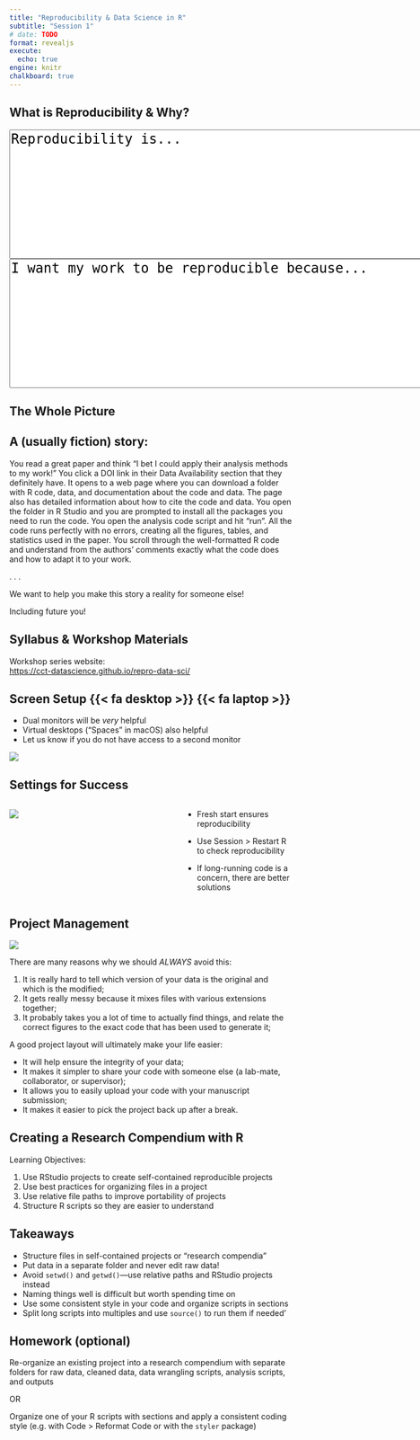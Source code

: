 ```yaml
---
title: "Reproducibility & Data Science in R"
subtitle: "Session 1"
# date: TODO
format: revealjs
execute: 
  echo: true
engine: knitr
chalkboard: true
---
```


## What is Reproducibility & Why?

```{=html}
<textarea id="freeform" name="freeform" rows="8" cols="60" style="font-size: 18pt">
Reproducibility is...

</textarea>
```
```{=html}
<textarea rows="8" cols="60" style="font-size: 18pt">
I want my work to be reproducible because...

</textarea>
```
## The Whole Picture

::: callout-note
## A (usually fiction) story:

You read a great paper and think "I bet I could apply their analysis methods to my work!" You click a DOI link in their Data Availability section that they definitely have.
It opens to a web page where you can download a folder with R code, data, and documentation about the code and data.
The page also has detailed information about how to cite the code and data.
You open the folder in R Studio and you are prompted to install all the packages you need to run the code.
You open the analysis code script and hit "run".
All the code runs perfectly with no errors, creating all the figures, tables, and statistics used in the paper.
You scroll through the well-formatted R code and understand from the authors' comments exactly what the code does and how to adapt it to your work.
:::

. . .

We want to help you make this story a reality for someone else!

::: notes
Including future you!
:::

## Syllabus & Workshop Materials

Workshop series website:\
<https://cct-datascience.github.io/repro-data-sci/>

## Screen Setup {{< fa desktop >}} {{< fa laptop >}}

-   Dual monitors will be *very* helpful
-   Virtual desktops ("Spaces" in macOS) also helpful
-   Let us know if you do not have access to a second monitor

![](desk.jpg){fig-alt="Photo of a desk with a laptop on a laptop stand to the left and a larger monitor to the right in front of an external keyboard.  Laptop monitor has Zoom open and the larger monitor has RStudio open." fig-align="center"}

## Settings for Success

::: columns
::: {.column width="60%"}
![](rstudio-settings.png){fig-alt="image of RStudio global settings pane with the \"Workspace\" and \"History\" sections highlighted.  None of the boxes are checked and the dropdown for \"Save workspace to .RData on exit\" is set to \"never\"" fig-align="left"}
:::

::: {.column width="40%"}
::: incremental
-   Fresh start ensures reproducibility

-   Use Session \> Restart R to check reproducibility

-   If long-running code is a concern, there are better solutions
:::
:::
:::

## Project Management

![](https://swcarpentry.github.io/r-novice-gapminder/fig/bad_layout.png)

::: notes
There are many reasons why we should *ALWAYS* avoid this:

1.  It is really hard to tell which version of your data is the original and which is the modified;
2.  It gets really messy because it mixes files with various extensions together;
3.  It probably takes you a lot of time to actually find things, and relate the correct figures to the exact code that has been used to generate it;

A good project layout will ultimately make your life easier:

-   It will help ensure the integrity of your data;
-   It makes it simpler to share your code with someone else (a lab-mate, collaborator, or supervisor);
-   It allows you to easily upload your code with your manuscript submission;
-   It makes it easier to pick the project back up after a break.
:::

## Creating a Research Compendium with R

Learning Objectives:

1.  Use RStudio projects to create self-contained reproducible projects
2.  Use best practices for organizing files in a project
3.  Use relative file paths to improve portability of projects
4.  Structure R scripts so they are easier to understand

## Takeaways

-   Structure files in self-contained projects or "research compendia"
-   Put data in a separate folder and never edit raw data!
-   Avoid `setwd()` and `getwd()`---use relative paths and RStudio projects instead
-   Naming things well is difficult but worth spending time on
-   Use some consistent style in your code and organize scripts in sections
-   Split long scripts into multiples and use `source()` to run them if needed'

## Homework (optional)

Re-organize an existing project into a research compendium with separate folders for raw data, cleaned data, data wrangling scripts, analysis scripts, and outputs

OR

Organize one of your R scripts with sections and apply a consistent coding style (e.g. with Code \> Reformat Code or with the `styler` package)
